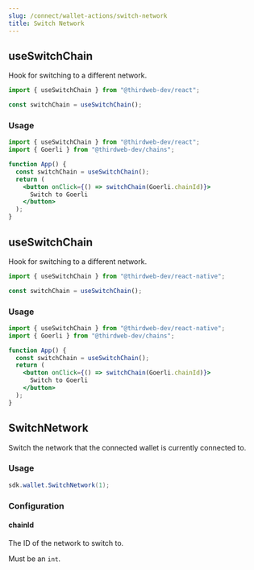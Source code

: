```yaml
---
slug: /connect/wallet-actions/switch-network
title: Switch Network
---
```



<Tabs>
  <TabItem value="react" label="React">
    <div>

## useSwitchChain

Hook for switching to a different network.

```jsx
import { useSwitchChain } from "@thirdweb-dev/react";

const switchChain = useSwitchChain();
```

### Usage

```jsx
import { useSwitchChain } from "@thirdweb-dev/react";
import { Goerli } from "@thirdweb-dev/chains";

function App() {
  const switchChain = useSwitchChain();
  return (
    <button onClick={() => switchChain(Goerli.chainId)}>
      Switch to Goerli
    </button>
  );
}
```

</div>
  </TabItem>
  <TabItem value="react-native" label="React-Native">
    <div>

## useSwitchChain

Hook for switching to a different network.

```jsx
import { useSwitchChain } from "@thirdweb-dev/react-native";

const switchChain = useSwitchChain();
```

### Usage

```jsx
import { useSwitchChain } from "@thirdweb-dev/react-native";
import { Goerli } from "@thirdweb-dev/chains";

function App() {
  const switchChain = useSwitchChain();
  return (
    <button onClick={() => switchChain(Goerli.chainId)}>
      Switch to Goerli
    </button>
  );
}
```

</div>
  </TabItem>
  <TabItem value="unity" label="Unity">
    <div>

## SwitchNetwork

Switch the network that the connected wallet is currently connected to.

### Usage

```csharp
sdk.wallet.SwitchNetwork(1);
```

### Configuration

#### chainId

The ID of the network to switch to.

Must be an `int`.

</div>
  </TabItem>
</Tabs>
